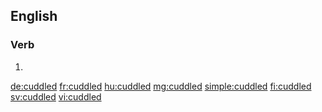 ==English==

===Verb===
{{head|en|verb form}}

# {{en-past of|cuddle}}

[[de:cuddled]]
[[fr:cuddled]]
[[hu:cuddled]]
[[mg:cuddled]]
[[simple:cuddled]]
[[fi:cuddled]]
[[sv:cuddled]]
[[vi:cuddled]]